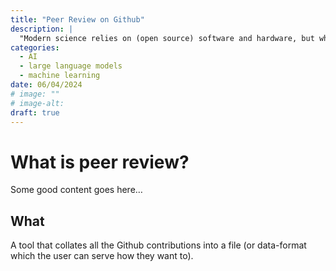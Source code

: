 ```yaml
---
title: "Peer Review on Github"
description: |
  "Modern science relies on (open source) software and hardware, but whereas creating tools (writing code) can be turned into academic currency (papers), there is currently no incentive for researchers to provide feedback and improvement suggestions for tools despite how valuable these contributions are to the scientific community as a whole. One possible way forward would be to treat "issue creation" and other Git-based activity as an acceptable form of peer review."
categories:
  - AI
  - large language models
  - machine learning
date: 06/04/2024
# image: ""
# image-alt: 
draft: true
---
```


# What is peer review? 
Some good content goes here...

## What 

A tool that collates all the Github contributions into a file (or data-format which the user can serve how they want to).
